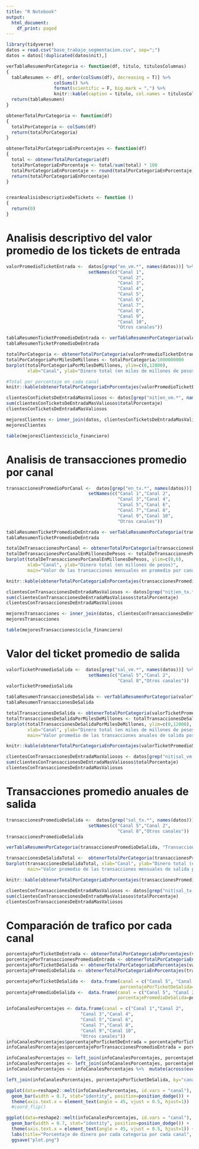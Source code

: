 ```yaml
---
title: "R Notebook"
output:
  html_document:
    df_print: paged
---
```


```r
library(tidyverse)
datos = read.csv("base_trabajo_segmentacion.csv", sep=";") 
datos = datos[!duplicated(datos$nit),]

```

```r
verTablaResumenPorCategoria <- function(df, titulo, titulosColumnas)
{
  tablaResumen <- df[, order(colSums(df), decreasing = T)] %>%
                  colSums() %>% 
                  format(scientific = F, big.mark = ",") %>%
                  knitr::kable(caption = titulo, col.names = titulosColumnas )
  return(tablaResumen)
}

obtenerTotalPorCategoria <- function(df)
{
  totalPorCategoria <- colSums(df)
  return(totalPorCategoria)
}

obtenerTotalPorCategoriaEnPorcentajes <- function(df)
{
  total <- obtenerTotalPorCategoria(df)
  totalPorCategoriaEnPorcentaje <- total/sum(total) * 100
  totalPorCategoriaEnPorcentaje <- round(totalPorCategoriaEnPorcentaje, 2)
  return(totalPorCategoriaEnPorcentaje)
}


crearAnalisisDescriptivoDeTickets <- function () 
{
  return(0)
}

```


# Analisis descriptivo del valor promedio de los tickets de entrada


```r
valorPromedioTicketEntrada <-  datos[grep("en_vm.*", names(datos))] %>% 
                               setNames(c("Canal 1",
                                          "Canal 2",
                                          "Canal 3",
                                          "Canal 4",
                                          "Canal 5",
                                          "Canal 6",
                                          "Canal 7",
                                          "Canal 8",
                                          "Canal 9",
                                          "Canal 10",
                                          "Otros canales"))
```


```r
tablaResumenTicketPromedioDeEntrada <- verTablaResumenPorCategoria(valorPromedioTicketEntrada, "Valor promedio del ticket de entrada por canal", c("ValorTotalPorCanales"))
tablaResumenTicketPromedioDeEntrada
```


```r
totalPorCategoria <- obtenerTotalPorCategoria(valorPromedioTicketEntrada)
totalPorCategoriaPorMilesDeMillones <- totalPorCategoria/1000000000
barplot(totalPorCategoriaPorMilesDeMillones, ylim=c(0,12000),
        xlab="Canal", ylab="Dinero total (en miles de millones de pesos)", main="Valor en pesos de ticket promedio de entrada") 
```


```r
#Total por porcentaje en cada canal
knitr::kable(obtenerTotalPorCategoriaEnPorcentajes(valorPromedioTicketEntrada), caption="Porcentaje de ingresos por canal", col.names="Porcentaje por canal")
```

```r
clientesConTicketsDeEntradaMasValiosos <- datos[grep("nit|en_vm.*", names(datos))]  %>%  mutate(total = rowSums(select(.,contains("en_vm")))) %>% arrange(desc(total)) %>% mutate(totalPorcentaje= total/sum(total)*100) %>% head(n=300) 
sum(clientesConTicketsDeEntradaMasValiosos$totalPorcentaje)
clientesConTicketsDeEntradaMasValiosos
```

```r
mejoresClientes <- inner_join(datos, clientesConTicketsDeEntradaMasValiosos, by=c("nit" = "nit"))
mejoresClientes
```
```r
table(mejoresClientes$ciclo_financiero)
```

# Analisis de transacciones promedio por canal


```r
transaccionesPromedioPorCanal <-  datos[grep("en_tx.*", names(datos))] %>% 
                               setNames(c("Canal 1","Canal 2",
                                          "Canal 3","Canal 4",
                                          "Canal 5","Canal 6",
                                          "Canal 7","Canal 8",
                                          "Canal 9","Canal 10",
                                          "Otros canales"))
```

```r
tablaResumenTicketPromedioDeEntrada <- verTablaResumenPorCategoria(transaccionesPromedioPorCanal, "Transacciones promedio de entrada por canal", c("Valor total por canal"))
tablaResumenTicketPromedioDeEntrada
```



```r
totalDeTransaccionesPorCanal <- obtenerTotalPorCategoria(transaccionesPromedioPorCanal)
totalDeTransaccionesPorCanalEnMillonesDePesos <- totalDeTransaccionesPorCanal/1000000
barplot(totalDeTransaccionesPorCanalEnMillonesDePesos, ylim=c(0,6),
        xlab="Canal", ylab="Dinero total (en millones de pesos)", 
        main="Valor de las transacciones mensuales en promedio por canal") 
```

```r
knitr::kable(obtenerTotalPorCategoriaEnPorcentajes(transaccionesPromedioPorCanal), caption="Porcentaje de transacciones por canal", col.names="Porcentaje por canal")
```


```r
clientesConTransaccionesDeEntradaMasValiosos <- datos[grep("nit|en_tx.*", names(datos))]  %>%  mutate(total = rowSums(select(.,contains("en_tx")))) %>% arrange(desc(total)) %>% mutate(totalPorcentaje= total/sum(total)*100 ) %>% head(n=50) 
sum(clientesConTransaccionesDeEntradaMasValiosos$totalPorcentaje)
clientesConTransaccionesDeEntradaMasValiosos
```

```r
mejoresTransacciones <- inner_join(datos, clientesConTransaccionesDeEntradaMasValiosos, by=c("nit" = "nit"))
mejoresTransacciones
```

```r
table(mejoresTransacciones$ciclo_financiero)
```
# Valor del ticket promedio de salida

```r
valorTicketPromedioSalida <-  datos[grep("sal_vm.*", names(datos))] %>% 
                               setNames(c("Canal 5","Canal 2",
                                          "Canal 8","Otros canales"))
valorTicketPromedioSalida
```


```r
tablaResumenTransaccionesDeSalida <- verTablaResumenPorCategoria(valorTicketPromedioSalida, "Valor promedio del ticket de salida por canal", c("ValorTotalPorCanales"))
tablaResumenTransaccionesDeSalida
```


```r
totalTransaccionesDeSalida <- obtenerTotalPorCategoria(valorTicketPromedioSalida)
totalTransaccionesDeSalidaPorMilesDeMillones <- totalTransaccionesDeSalida/1000000000
barplot(totalTransaccionesDeSalidaPorMilesDeMillones, ylim=c(0,12000),
        xlab="Canal", ylab="Dinero total (en miles de millones de pesos)", 
        main="Valor promedio de las transacciones anuales de salida por canal") 
```



```r
knitr::kable(obtenerTotalPorCategoriaEnPorcentajes(valorTicketPromedioSalida), caption="Porcentaje de ingresos por canal", col.names="Porcentaje por canal")
```

```r
clientesConTransaccionesDeEntradaMasValiosos <- datos[grep("nit|sal_vm.*", names(datos))]  %>%  mutate(total = rowSums(select(.,contains("sal_vm")))) %>% arrange(desc(total)) %>% mutate(totalPorcentaje= total/sum(total)*100 ) %>% head(n=300) 
sum(clientesConTransaccionesDeEntradaMasValiosos$totalPorcentaje)
clientesConTransaccionesDeEntradaMasValiosos
```



# Transacciones promedio anuales de salida  


```r
transaccionesPromedioDeSalida <-  datos[grep("sal_tx.*", names(datos))] %>% 
                               setNames(c("Canal 5","Canal 2",
                                          "Canal 8","Otros canales"))
transaccionesPromedioDeSalida
```


```r
verTablaResumenPorCategoria(transaccionesPromedioDeSalida, "Transacciones promedio de salida", "Dinero total de salida")
```

```r
transaccionesDeSalidaTotal <-  obtenerTotalPorCategoria(transaccionesPromedioDeSalida)
barplot(transaccionesDeSalidaTotal, xlab="Canal", ylab="Dinero total (en miles de millones de pesos)", ylim = c(0, 2000000),
        main="Valor promedio de las transacciones mensuales de salida por canal")
```


```r

knitr::kable(obtenerTotalPorCategoriaEnPorcentajes(transaccionesPromedioDeSalida), caption="Porcentaje de valor mensual por canal", col.names="Porcentaje por canal")
```




```r
clientesConTransaccionesDeEntradaMasValiosos <- datos[grep("nit|sal_tx.*", names(datos))]  %>%  mutate(total = rowSums(select(.,contains("sal_tx")))) %>% arrange(desc(total)) %>% mutate(totalPorcentaje= total/sum(total)*100 ) %>% head(n=300) 
sum(clientesConTransaccionesDeEntradaMasValiosos$totalPorcentaje)
clientesConTransaccionesDeEntradaMasValiosos
```


# Comparación de trafico por cada canal



```r
porcentajePorTicketDeEntrada <- obtenerTotalPorCategoriaEnPorcentajes(valorPromedioTicketEntrada)
porcentajePorTransaccionesPromedioEntrada <- obtenerTotalPorCategoriaEnPorcentajes(transaccionesPromedioPorCanal)
porcentajePorTicketDeSalida <- obtenerTotalPorCategoriaEnPorcentajes(valorTicketPromedioSalida)
porcentajePromedioDeSalida <- obtenerTotalPorCategoriaEnPorcentajes(transaccionesPromedioDeSalida)
```

```r
porcentajePorTicketDeSalida <-  data.frame(canal = c("Canal 5", "Canal 2", "Canal 8", "Otros canales"),
                                           porcentajePorTicketDeSalida=porcentajePorTicketDeSalida)
porcentajePromedioDeSalida <-  data.frame(canal = c("Canal 5", "Canal 2", "Canal 8", "Otros canales"),
                                          porcentajePromedioDeSalida=porcentajePromedioDeSalida)
```

```r
infoCanalesPorcentajes <- data.frame(canal = c("Canal 1","Canal 2",
                            "Canal 3","Canal 4",
                            "Canal 5","Canal 6",
                            "Canal 7","Canal 8",
                            "Canal 9","Canal 10",
                            "Otros canales"))
infoCanalesPorcentajes$porcentajePorTicketDeEntrada = porcentajePorTicketDeEntrada
infoCanalesPorcentajes$porcentajePorTransaccionesPromedioEntrada = porcentajePorTransaccionesPromedioEntrada
```

```r
infoCanalesPorcentajes <- left_join(infoCanalesPorcentajes, porcentajePorTicketDeSalida, by="canal") 
infoCanalesPorcentajes <- left_join(infoCanalesPorcentajes, porcentajePromedioDeSalida, by="canal") 
infoCanalesPorcentajes <- infoCanalesPorcentajes %>%  mutate(across(everything(), .fns = ~replace_na(.,0))) 
```


```r
left_join(infoCanalesPorcentajes, porcentajePorTicketDeSalida, by="canal") %>% mutate_all(funs(replace_na(.,0)))
```


```r
ggplot(data=reshape2::melt(infoCanalesPorcentajes, id.vars = "canal"), aes(x=canal, y=value, fill=variable)) +
  geom_bar(width = 0.7, stat="identity", position=position_dodge()) + 
  theme(axis.text.x = element_text(angle = 45, vjust = 0.5, hjust=1))
  #coord_flip()
```


```r
ggplot(data=reshape2::melt(infoCanalesPorcentajes, id.vars = "canal"), aes(x=canal, y=value, fill=variable)) +
  geom_bar(width = 0.7, stat="identity", position=position_dodge()) + 
  theme(axis.text.x = element_text(angle = 45, vjust = 0.5, hjust=1)) +
  labs(title="Porcentaje de dinero por cada categoria por cada canal", x="Canales", y="Porcentaje") + 
  ggsave("plot.png")
```















